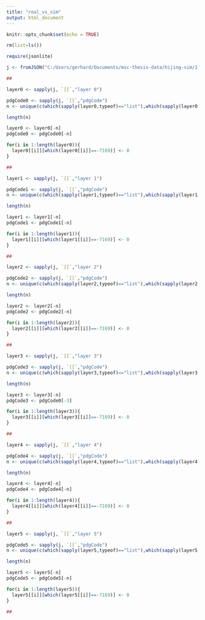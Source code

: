 ---
title: "real_vs_sim"
output: html_document
---

```{r setup, include=FALSE}
knitr::opts_chunk$set(echo = TRUE)
```



```{r}
rm(list=ls())

require(jsonlite)

j <- fromJSON("C:/Users/gerhard/Documents/msc-thesis-data/hijing-sim/1.json")

##

layer0 <- sapply(j, `[[`,"layer 0")

pdgCode0 <- sapply(j, `[[`,"pdgCode")
n <- unique(c(which(sapply(layer0,typeof)=="list"),which(sapply(layer0, is.null))))

length(n)

layer0 <- layer0[-n]
pdgCode0 <- pdgCode0[-n]

for(i in 1:length(layer0)){
  layer0[[i]][which(layer0[[i]]==-7169)] <- 0
}

##

layer1 <- sapply(j, `[[`,"layer 1")

pdgCode1 <- sapply(j, `[[`,"pdgCode")
n <- unique(c(which(sapply(layer1,typeof)=="list"),which(sapply(layer1, is.null))))

length(n)

layer1 <- layer1[-n]
pdgCode1 <- pdgCode1[-n]

for(i in 1:length(layer1)){
  layer1[[i]][which(layer1[[i]]==-7169)] <- 0
}

##

layer2 <- sapply(j, `[[`,"layer 2")

pdgCode2 <- sapply(j, `[[`,"pdgCode")
n <- unique(c(which(sapply(layer2,typeof)=="list"),which(sapply(layer2, is.null))))

length(n)

layer2 <- layer2[-n]
pdgCode2 <- pdgCode2[-n]

for(i in 1:length(layer2)){
  layer2[[i]][which(layer2[[i]]==-7169)] <- 0
}

##

layer3 <- sapply(j, `[[`,"layer 3")

pdgCode3 <- sapply(j, `[[`,"pdgCode")
n <- unique(c(which(sapply(layer3,typeof)=="list"),which(sapply(layer3, is.null))))

length(n)

layer3 <- layer3[-n]
pdgCode3 <- pdgCode0[-3]

for(i in 1:length(layer3)){
  layer3[[i]][which(layer3[[i]]==-7169)] <- 0
}

##

layer4 <- sapply(j, `[[`,"layer 4")

pdgCode4 <- sapply(j, `[[`,"pdgCode")
n <- unique(c(which(sapply(layer4,typeof)=="list"),which(sapply(layer4, is.null))))

length(n)

layer4 <- layer4[-n]
pdgCode4 <- pdgCode4[-n]

for(i in 1:length(layer4)){
  layer4[[i]][which(layer4[[i]]==-7169)] <- 0
}

##

layer5 <- sapply(j, `[[`,"layer 5")

pdgCode5 <- sapply(j, `[[`,"pdgCode")
n <- unique(c(which(sapply(layer5,typeof)=="list"),which(sapply(layer5, is.null))))

length(n)

layer5 <- layer5[-n]
pdgCode5 <- pdgCode5[-n]

for(i in 1:length(layer5)){
  layer5[[i]][which(layer5[[i]]==-7169)] <- 0
}

##

```






















